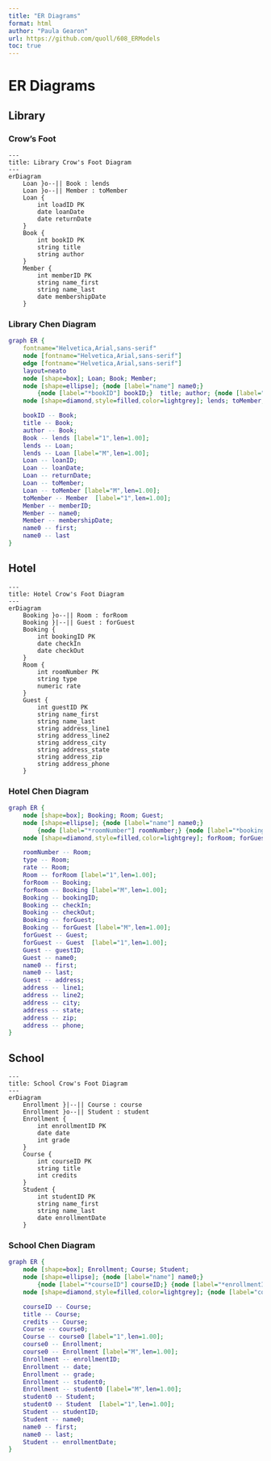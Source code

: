 ```yaml
---
title: "ER Diagrams"
format: html
author: "Paula Gearon"
url: https://github.com/quoll/608_ERModels
toc: true
---
```

# ER Diagrams
## Library
### Crow's Foot
```mermaid
---
title: Library Crow's Foot Diagram
---
erDiagram
    Loan }o--|| Book : lends
    Loan }o--|| Member : toMember
    Loan {
        int loadID PK
        date loanDate
        date returnDate
    }
    Book {
        int bookID PK
        string title
        string author
    }
    Member {
        int memberID PK
        string name_first
        string name_last
        date membershipDate
    }
```
### Library Chen Diagram
```dot
graph ER {
	fontname="Helvetica,Arial,sans-serif"
	node [fontname="Helvetica,Arial,sans-serif"]
	edge [fontname="Helvetica,Arial,sans-serif"]
	layout=neato
	node [shape=box]; Loan; Book; Member;
    node [shape=ellipse]; {node [label="name"] name0;}
		{node [label="*bookID"] bookID;}  title; author; {node [label="*loanID"] loanID;} loanDate; returnDate; {node [label="*memberID"] memberID;}; membershipDate; first; last
    node [shape=diamond,style=filled,color=lightgrey]; lends; toMember;

    bookID -- Book;
    title -- Book;
    author -- Book;
    Book -- lends [label="1",len=1.00];
    lends -- Loan;
    lends -- Loan [label="M",len=1.00];
    Loan -- loanID;
    Loan -- loanDate;
    Loan -- returnDate;
    Loan -- toMember;
    Loan -- toMember [label="M",len=1.00];
    toMember -- Member  [label="1",len=1.00];
    Member -- memberID;
    Member -- name0;
    Member -- membershipDate;
    name0 -- first;
    name0 -- last
}
```

## Hotel
```mermaid
---
title: Hotel Crow's Foot Diagram
---
erDiagram
    Booking }o--|| Room : forRoom
    Booking }|--|| Guest : forGuest
    Booking {
        int bookingID PK
        date checkIn
        date checkOut
    }
    Room {
        int roomNumber PK
        string type
        numeric rate
    }
    Guest {
        int guestID PK
        string name_first
        string name_last
        string address_line1
        string address_line2
        string address_city
        string address_state
        string address_zip
        string address_phone
    }
```
### Hotel Chen Diagram
```dot
graph ER {
	node [shape=box]; Booking; Room; Guest;
    node [shape=ellipse]; {node [label="name"] name0;}
		{node [label="*roomNumber"] roomNumber;} {node [label="*bookingID"] bookingID;} {node [label="*guestID"] guestID;} type; rate; checkIn; checkOut; first; last; address; line1; line2; city; state; zip; phone;
    node [shape=diamond,style=filled,color=lightgrey]; forRoom; forGuest;

    roomNumber -- Room;
    type -- Room;
    rate -- Room;
    Room -- forRoom [label="1",len=1.00];
    forRoom -- Booking;
    forRoom -- Booking [label="M",len=1.00];
    Booking -- bookingID;
    Booking -- checkIn;
    Booking -- checkOut;
    Booking -- forGuest;
    Booking -- forGuest [label="M",len=1.00];
    forGuest -- Guest;
    forGuest -- Guest  [label="1",len=1.00];
    Guest -- guestID;
    Guest -- name0;
    name0 -- first;
    name0 -- last;
    Guest -- address;
    address -- line1;
    address -- line2;
    address -- city;
    address -- state;
    address -- zip;
    address -- phone;
}
```

## School
```mermaid
---
title: School Crow's Foot Diagram
---
erDiagram
    Enrollment }|--|| Course : course
    Enrollment }o--|| Student : student
    Enrollment {
        int enrollmentID PK
        date date
        int grade
    }
    Course {
        int courseID PK
        string title
        int credits
    }
    Student {
        int studentID PK
        string name_first
        string name_last
        date enrollmentDate
    }
```
### School Chen Diagram
```dot
graph ER {
	node [shape=box]; Enrollment; Course; Student;
    node [shape=ellipse]; {node [label="name"] name0;}
		{node [label="*courseID"] courseID;} {node [label="*enrollmentID"] enrollmentID;} {node [label="*studentID"] studentID;} title; credits; date; grade; first; last; enrollmentDate;
    node [shape=diamond,style=filled,color=lightgrey]; {node [label="course"] course0;}; {node [label="student"] student0;};

    courseID -- Course;
    title -- Course;
    credits -- Course;
    Course -- course0;
    Course -- course0 [label="1",len=1.00];
    course0 -- Enrollment;
    course0 -- Enrollment [label="M",len=1.00];
    Enrollment -- enrollmentID;
    Enrollment -- date;
    Enrollment -- grade;
    Enrollment -- student0;
    Enrollment -- student0 [label="M",len=1.00];
    student0 -- Student;
    student0 -- Student  [label="1",len=1.00];
    Student -- studentID;
    Student -- name0;
    name0 -- first;
    name0 -- last;
    Student -- enrollmentDate;
}
```
